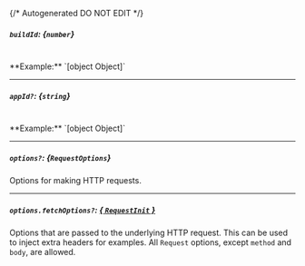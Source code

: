 {/* Autogenerated DO NOT EDIT  */}
##### `buildId`: *{`number`}*
<br/>
**Example:** `[object Object]`

---
##### `appId?`: *{`string`}*
<br/>
**Example:** `[object Object]`

---
##### `options?`: *{`RequestOptions`}*
Options for making HTTP requests.

---
##### `options.fetchOptions?`: [*{ `RequestInit` }*](https://developer.mozilla.org/en-US/docs/Web/API/Request/Request#options)
Options that are passed to the underlying HTTP request. This can be used to inject extra headers for examples. All `Request` options, except `method` and `body`, are allowed.

